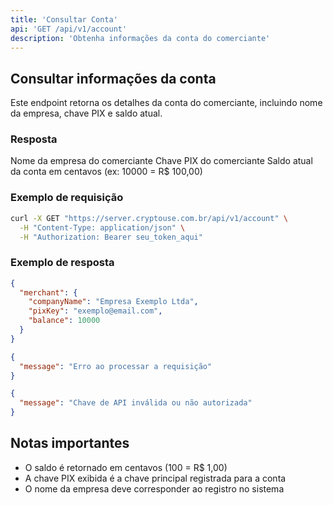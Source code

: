 ```yaml
---
title: 'Consultar Conta'
api: 'GET /api/v1/account'
description: 'Obtenha informações da conta do comerciante'
---
```


## Consultar informações da conta

Este endpoint retorna os detalhes da conta do comerciante, incluindo nome da empresa, chave PIX e saldo atual.

### Resposta

<ResponseField name="merchant" type="object">
  <Expandable title="Propriedades">
    <ResponseField name="companyName" type="string">
      Nome da empresa do comerciante
    </ResponseField>
    <ResponseField name="pixKey" type="string">
      Chave PIX do comerciante
    </ResponseField>
    <ResponseField name="balance" type="number">
      Saldo atual da conta em centavos (ex: 10000 = R$ 100,00)
    </ResponseField>
  </Expandable>
</ResponseField>

### Exemplo de requisição

```bash
curl -X GET "https://server.cryptouse.com.br/api/v1/account" \
  -H "Content-Type: application/json" \
  -H "Authorization: Bearer seu_token_aqui"
```

### Exemplo de resposta

<CodeGroup>

```json Sucesso (200)
{
  "merchant": {
    "companyName": "Empresa Exemplo Ltda",
    "pixKey": "exemplo@email.com",
    "balance": 10000
  }
}
```

```json Requisição inválida (400)
{
  "message": "Erro ao processar a requisição"
}
```

```json Não autorizado (401)
{
  "message": "Chave de API inválida ou não autorizada"
}
```

</CodeGroup>

## Notas importantes

- O saldo é retornado em centavos (100 = R$ 1,00)
- A chave PIX exibida é a chave principal registrada para a conta
- O nome da empresa deve corresponder ao registro no sistema
